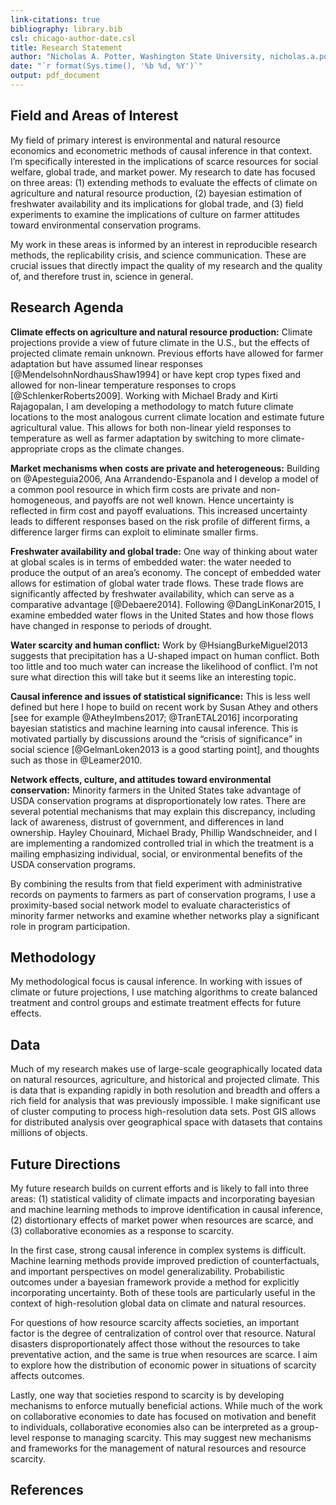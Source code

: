 ```yaml
---
link-citations: true
bibliography: library.bib
csl: chicago-author-date.csl
title: Research Statement
author: "Nicholas A. Potter, Washington State University, nicholas.a.potter@wsu.edu"
date: "`r format(Sys.time(), '%b %d, %Y')`"
output: pdf_document
---
```


## Field and Areas of Interest
My field of primary interest is environmental and natural resource economics and econometric methods of causal inference in that context. I'm specifically interested in the implications of scarce resources for social welfare, global trade, and market power. My research to date has focused on three areas: (1) extending methods to evaluate the effects of climate on agriculture and natural resource production, (2) bayesian estimation of freshwater availability and its implications for global trade, and (3) field experiments to examine the implications of culture on farmer attitudes toward environmental conservation programs.

My work in these areas is informed by an interest in reproducible research methods, the replicability crisis, and science communication. These are crucial issues that directly impact the quality of my research and the quality of, and therefore trust in, science in general.

## Research Agenda

**Climate effects on agriculture and natural resource production:** Climate projections provide a view of future climate in the U.S., but the effects of projected climate remain unknown. Previous efforts have allowed for farmer adaptation but have assumed linear responses [@MendelsohnNordhausShaw1994] or have kept crop types fixed and allowed for non-linear temperature responses to crops [@SchlenkerRoberts2009]. Working with Michael Brady and Kirti Rajagopalan, I am developing a methodology to match future climate locations to the most analogous current climate location and estimate future agricultural value. This allows for both non-linear yield responses to temperature as well as farmer adaptation by switching to more climate-appropriate crops as the climate changes.

**Market mechanisms when costs are private and heterogeneous:** Building on @Apesteguia2006, Ana Arrandendo-Espanola and I develop a model of a common pool resource in which firm costs are private and non-homogeneous, and payoffs are not well known. Hence uncertainty is reflected in firm cost and payoff evaluations. This increased uncertainty leads to different responses based on the risk profile of different firms, a difference larger firms can exploit to eliminate smaller firms.

**Freshwater availability and global trade:** One way of thinking about water at global scales is in terms of embedded water: the water needed to produce the output of an area's economy. The concept of embedded water allows for estimation of global water trade flows. These trade flows are significantly affected by freshwater availability, which can serve as a comparative advantage [@Debaere2014]. Following @DangLinKonar2015, I examine embedded water flows in the United States and how those flows have changed in response to periods of drought. 

**Water scarcity and human conflict:** Work by @HsiangBurkeMiguel2013 suggests that precipitation has a U-shaped impact on human conflict. Both too little and too much water can increase the likelihood of conflict. I'm not sure what direction this will take but it seems like an interesting topic.

**Causal inference and issues of statistical significance:** This is less well defined but here I hope to build on recent work by Susan Athey and others [see for example @AtheyImbens2017; @TranETAL2016] incorporating bayesian statistics and machine learning into causal inference. This is motivated partially by discussions around the "crisis of significance" in social science [@GelmanLoken2013 is a good starting point], and thoughts such as those in @Leamer2010.

**Network effects, culture, and attitudes toward environmental conservation:** Minority farmers in the United States take advantage of USDA conservation programs at disproportionately low rates. There are several potential mechanisms that may explain this discrepancy, including lack of awareness, distrust of government, and differences in land ownership. Hayley Chouinard, Michael Brady, Phillip Wandschneider, and I are implementing a randomized controlled trial in which the treatment is a mailing emphasizing individual, social, or environmental benefits of the USDA conservation programs.

By combining the results from that field experiment with administrative records on payments to farmers as part of conservation programs, I use a proximity-based social network model to evaluate characteristics of minority farmer networks and examine whether networks play a significant role in program participation.

## Methodology
My methodological focus is causal inference. In working with issues of climate or future projections, I use matching algorithms to create balanced treatment and control groups and estimate treatment effects for future effects.

## Data
Much of my research makes use of large-scale geographically located data on natural resources, agriculture, and historical and projected climate. This is data that is expanding rapidly in both resolution and breadth and offers a rich field for analysis that was previously impossible. I make significant use of cluster computing to process high-resolution data sets. Post GIS allows for distributed analysis over geographical space with datasets that contains millions of objects.

## Future Directions
My future research builds on current efforts and is likely to fall into three areas: (1) statistical validity of climate impacts and incorporating bayesian and machine learning methods to improve identification in causal inference, (2) distortionary effects of market power when resources are scarce, and (3) collaborative economies as a response to scarcity.

In the first case, strong causal inference in complex systems is difficult. Machine learning methods provide improved prediction of counterfactuals, and important perspectives on model generalizability. Probabilistic outcomes under a bayesian framework provide a method for explicitly incorporating uncertainty. Both of these tools are particularly useful in the context of high-resolution global data on climate and natural resources.

For questions of how resource scarcity affects societies, an important factor is the degree of centralization of control over that resource. Natural disasters disproportionately affect those without the resources to take preventative action, and the same is true when resources are scarce. I aim to explore how the distribution of economic power in situations of scarcity affects outcomes.

Lastly, one way that societies respond to scarcity is by developing mechanisms to enforce mutually beneficial actions. While much of the work on collaborative economies to date has focused on motivation and benefit to individuals, collaborative economies also can be interpreted as a group-level response to managing scarcity. This may suggest new mechanisms and frameworks for the management of natural resources and resource scarcity.

## References
